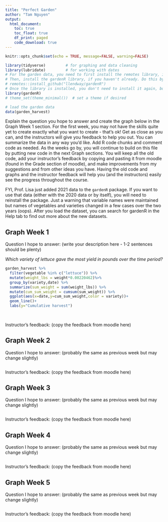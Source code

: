 ```yaml
---
title: "Perfect Garden"
author: "Tam Nguyen"
output: 
  html_document:
    toc: true
    toc_float: true
    df_print: paged
    code_download: true
---
```


```r
knitr::opts_chunk$set(echo = TRUE, message=FALSE, warning=FALSE)
```

```r
library(tidyverse)         # for graphing and data cleaning
library(lubridate)         # for working with dates
# For the garden data, you need to first install the remotes library, if you haven't already
# Then, install the gardenR library, if you haven't already. Do this by uncommenting the code below (delete the hashtag) and running it. Then, you should delete this line of code or add the hashtag back so you don't reinstall each time.
# remotes::install_github("llendway/gardenR")
# Once the library is installed, you don't need to install it again, but each time you need to load the library using the code below. You will know if you haven't installed the library if the code below produces an error.
library(gardenR)
# theme_set(theme_minimal())  # set a theme if desired
```

```r
# load the garden data 
data(garden_harvest)
```

Explain the question you hope to answer and create the graph below in the Graph Week 1 section. For the first week, you may not have the skills quite yet to create exactly what you want to create - that's ok! Get as close as you can, and the instructors will give you feedback to help you out. You can summarize the data in any way you'd like. Add R code chunks and comment code as needed. As the weeks go by, you will continue to build on this file by putting new code in the next Graph sections. You will keep all the old code, add your instructor's feedback by copying and pasting it from moodle (found in the Grade section of moodle), and make improvements from my suggestions and from other ideas you have. Having the old code and graphs and the instructor feedback will help you (and the instructors) easily see the progress throughout the course.

FYI, Prof. Lisa just added 2021 data to the `gardenR` package. If you want to use that data (either with the 2020 data or by itself), you will need to reinstall the package. Just a warning that variable names were maintained but names of vegetables and varieties changed in a few cases over the two years (oops). After you load the dataset, you can search for gardenR in the Help tab to find out more about the new datasets.

## Graph Week 1

Question I hope to answer: (write your description here - 1-2 sentences should be plenty)

*Which variety of lettuce gave the most yield in pounds over the time period?* 

```r
garden_harvest %>% 
  filter(vegetable %in% c("lettuce")) %>% 
  mutate(weight_lbs = weight*0.00220462)%>% 
  group_by(variety,date) %>% 
  summarize(sum_weight = sum(weight_lbs)) %>% 
  mutate(cum_sum_weight = cumsum(sum_weight)) %>% 
  ggplot(aes(x=date,y=cum_sum_weight,color = variety))+
  geom_line()+
  labs(y="Cumulative harvest")
  
  


```

Instructor's feedback: (copy the feedback from moodle here)

## Graph Week 2

Question I hope to answer: (probably the same as previous week but may change slightly)

```r

```

Instructor's feedback: (copy the feedback from moodle here)

## Graph Week 3

Question I hope to answer: (probably the same as previous week but may change slightly)

```r

```

Instructor's feedback: (copy the feedback from moodle here)

## Graph Week 4

Question I hope to answer: (probably the same as previous week but may change slightly)

```r

```

Instructor's feedback: (copy the feedback from moodle here)

## Graph Week 5

Question I hope to answer: (probably the same as previous week but may change slightly)

```r

```

Instructor's feedback: (copy the feedback from moodle here)

